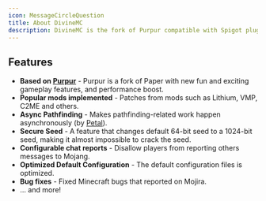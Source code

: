 ```yaml
---
icon: MessageCircleQuestion
title: About DivineMC
description: DivineMC is the fork of Purpur compatible with Spigot plugins, offering the best performance for your server.
---
```


## Features

- **Based on [Purpur](https://github.com/PurpurMC/Purpur)** - Purpur is a fork of Paper with new fun and exciting gameplay features, and performance boost.
- **Popular mods implemented** - Patches from mods such as Lithium, VMP, C2ME and others.
- **Async Pathfinding** - Makes pathfinding-related work happen asynchronously (by [Petal](https://github.com/Bloom-host/Petal)).
- **Secure Seed** - A feature that changes default 64-bit seed to a 1024-bit seed, making it almost impossible to crack the seed.
- **Configurable chat reports** - Disallow players from reporting others messages to Mojang.
- **Optimized Default Configuration** - The default configuration files is optimized.
- **Bug fixes** - Fixed Minecraft bugs that reported on Mojira.
- ... and more!
